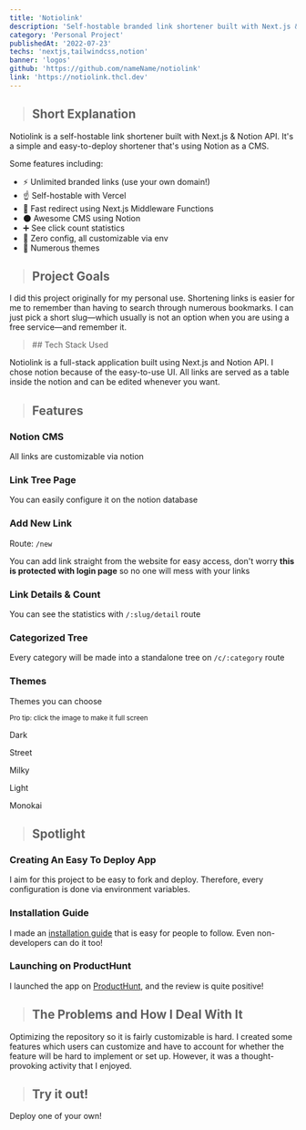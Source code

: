 ```yaml
---
title: 'Notiolink'
description: 'Self-hostable branded link shortener built with Next.js & Notion API'
category: 'Personal Project'
publishedAt: '2022-07-23'
techs: 'nextjs,tailwindcss,notion'
banner: 'logos'
github: 'https://github.com/nameName/notiolink'
link: 'https://notiolink.thcl.dev'
---
```


> ## Short Explanation

Notiolink is a self-hostable link shortener built with Next.js & Notion API. It's a simple and easy-to-deploy shortener that's using Notion as a CMS.

Some features including:

- ⚡ Unlimited branded links (use your own domain!)
- ☝ Self-hostable with Vercel
- 💨 Fast redirect using Next.js Middleware Functions
- 🌑 Awesome CMS using Notion
- ➕ See click count statistics
- 💠 Zero config, all customizable via env
- 💅 Numerous themes

> ## Project Goals

I did this project originally for my personal use. Shortening links is easier for me to remember than having to search through numerous bookmarks. I can just pick a short slug—which usually is not an option when you are using a free service—and remember it.

<blockquote className="with-icons">
  ## Tech Stack Used
  <div className="not-prose mt-2">
    <TechIcons techs={['nextjs', 'tailwindcss', 'notion']} />
  </div>
</blockquote>

Notiolink is a full-stack application built using Next.js and Notion API. I chose notion because of the easy-to-use UI. All links are served as a table inside the notion and can be edited whenever you want.

> ## Features

### Notion CMS

All links are customizable via notion

<CloudinaryImg
  mdx
  publicId="nameName/projects/notiolink/notion-table_br6ebb"
  alt="notion-table"
  width={1339}
  height={875}
/>

### Link Tree Page

You can easily configure it on the notion database

<CloudinaryImg
  mdx
  publicId="nameName/projects/notiolink/linktree_kbtwts"
  alt="linktree"
  width={605}
  height={706}
/>

### Add New Link

Route: `/new`

You can add link straight from the website for easy access, don't worry **this is protected with login page** so no one will mess with your links

<CloudinaryImg
  mdx
  publicId="nameName/projects/notiolink/shorten-new-link_tkinse"
  alt="shorten-new-link"
  width={632}
  height={567}
/>

### Link Details & Count

You can see the statistics with `/:slug/detail` route

<CloudinaryImg
  mdx
  publicId="nameName/projects/notiolink/link-details-and-count_ae7x2e"
  alt="link-details-and-count"
  width={682}
  height={672}
/>

### Categorized Tree

Every category will be made into a standalone tree on `/c/:category` route

<CloudinaryImg
  mdx
  publicId="nameName/projects/notiolink/categorized-tree_aeottm"
  alt="categorized-tree"
  width={567}
  height={563}
/>

### Themes

Themes you can choose

<small>Pro tip: click the image to make it full screen</small>

<SplitImage>
  <Split>
    <div className="not-prose space-y-2">
      <CloudinaryImg
        mdx
        publicId="nameName/projects/notiolink/theme-dark_sspfwt"
        alt="theme-dark"
        width={648}
        height={622}
      />
      <p className="text-center text-sm font-medium">Dark</p>
    </div>
    <div className="not-prose space-y-2">
      <CloudinaryImg
        mdx
        publicId="nameName/projects/notiolink/theme-street_nx7i4f"
        alt="theme-street"
        width={648}
        height={622}
      />
      <p className="text-center text-sm font-medium">Street</p>
    </div>
    <div className="not-prose space-y-2">
      <CloudinaryImg
        mdx
        publicId="nameName/projects/notiolink/theme-milky_z60zsu"
        alt="theme-milky"
        width={648}
        height={622}
      />
      <p className="text-center text-sm font-medium">Milky</p>
    </div>
  </Split>
  <Split>
    <div className="not-prose space-y-2">
      <CloudinaryImg
        mdx
        publicId="nameName/projects/notiolink/theme-light_pmkjnq"
        alt="theme-light"
        width={648}
        height={622}
      />
      <p className="text-center text-sm font-medium">Light</p>
    </div>
    <div className="not-prose space-y-2">
      <CloudinaryImg
        mdx
        publicId="nameName/projects/notiolink/theme-monokai_ndz8rx"
        alt="theme-monokai"
        width={648}
        height={622}
      />
      <p className="text-center text-sm font-medium">Monokai</p>
    </div>
  </Split>
</SplitImage>

> ## Spotlight

### Creating An Easy To Deploy App

I aim for this project to be easy to fork and deploy. Therefore, every configuration is done via environment variables.

### Installation Guide

I made an [installation guide](https://www.notion.so/Notiolink-Installation-Guide-3d038711cd5141109f56137d0195aad0) that is easy for people to follow. Even non-developers can do it too!

<CloudinaryImg
  mdx
  publicId="nameName/projects/notiolink/notiolink-installation-guide_hcgett"
  alt="notiolink-installation-guide"
  width={785}
  height={645}
/>

### Launching on ProductHunt

I launched the app on [ProductHunt](https://www.producthunt.com/products/notiolink), and the review is quite positive!

<CloudinaryImg
  mdx
  publicId="nameName/projects/notiolink/producthunt_boyaq5"
  alt="producthunt"
  width={449}
  height={344}
/>

> ## The Problems and How I Deal With It

Optimizing the repository so it is fairly customizable is hard. I created some features which users can customize and have to account for whether the feature will be hard to implement or set up. However, it was a thought-provoking activity that I enjoyed.

> ## Try it out!

Deploy one of your own!

<GithubCard repo="nameName/notiolink" />
